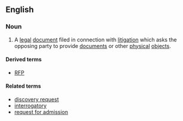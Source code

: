 ==English==

===Noun===
{{en-noun|head=[[request]] for [[production]]|requests for production}}
# {{label|en|legal}} A [[legal]] [[document]] filed in connection with [[litigation]] which asks the opposing party to provide [[document]]s or other [[physical]] [[object]]s.

====Derived terms====
* [[RFP]]

====Related terms====
* [[discovery request]]
* [[interrogatory]]
* [[request for admission]]